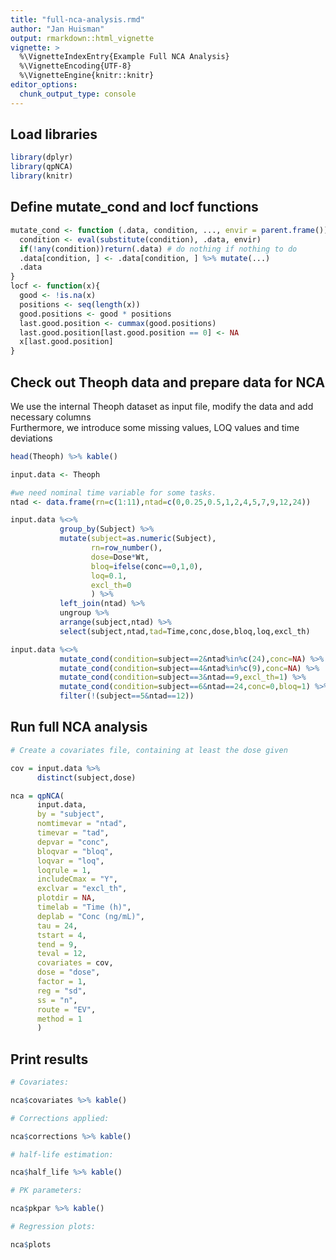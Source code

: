 ```yaml
---
title: "full-nca-analysis.rmd"
author: "Jan Huisman"
output: rmarkdown::html_vignette
vignette: >
  %\VignetteIndexEntry{Example Full NCA Analysis}
  %\VignetteEncoding{UTF-8}
  %\VignetteEngine{knitr::knitr}
editor_options: 
  chunk_output_type: console
---
```


## Load libraries
```r
library(dplyr)
library(qpNCA)
library(knitr)
```

## Define mutate_cond and locf functions

```r

mutate_cond <- function (.data, condition, ..., envir = parent.frame()){
  condition <- eval(substitute(condition), .data, envir)
  if(!any(condition))return(.data) # do nothing if nothing to do
  .data[condition, ] <- .data[condition, ] %>% mutate(...)
  .data
}
locf <- function(x){
  good <- !is.na(x)
  positions <- seq(length(x))
  good.positions <- good * positions
  last.good.position <- cummax(good.positions)
  last.good.position[last.good.position == 0] <- NA
  x[last.good.position]
}

```

## Check out Theoph data and prepare data for NCA

We use the internal Theoph dataset as input file, modify the data and add necessary columns  
Furthermore, we introduce some missing values, LOQ values and time deviations

```r

head(Theoph) %>% kable()

input.data <- Theoph

#we need nominal time variable for some tasks.
ntad <- data.frame(rn=c(1:11),ntad=c(0,0.25,0.5,1,2,4,5,7,9,12,24))

input.data %<>% 
           group_by(Subject) %>%
           mutate(subject=as.numeric(Subject),
                  rn=row_number(),
                  dose=Dose*Wt,
                  bloq=ifelse(conc==0,1,0),
                  loq=0.1,
                  excl_th=0
                  ) %>%
           left_join(ntad) %>%
           ungroup %>%
           arrange(subject,ntad) %>%
           select(subject,ntad,tad=Time,conc,dose,bloq,loq,excl_th)

input.data %<>%
           mutate_cond(condition=subject==2&ntad%in%c(24),conc=NA) %>%
           mutate_cond(condition=subject==4&ntad%in%c(9),conc=NA) %>%
           mutate_cond(condition=subject==3&ntad==9,excl_th=1) %>%
           mutate_cond(condition=subject==6&ntad==24,conc=0,bloq=1) %>%
           filter(!(subject==5&ntad==12))

```

## Run full NCA analysis

```r

# Create a covariates file, containing at least the dose given

cov = input.data %>%
      distinct(subject,dose)

nca = qpNCA(
      input.data,
      by = "subject",
      nomtimevar = "ntad",
      timevar = "tad",
      depvar = "conc",
      bloqvar = "bloq",
      loqvar = "loq",
      loqrule = 1,
      includeCmax = "Y",
      exclvar = "excl_th",
      plotdir = NA,
      timelab = "Time (h)",
      deplab = "Conc (ng/mL)",
      tau = 24,
      tstart = 4,
      tend = 9,
      teval = 12,
      covariates = cov,
      dose = "dose",
      factor = 1,
      reg = "sd",
      ss = "n",
      route = "EV",
      method = 1
      )

```

## Print results

```r

# Covariates:

nca$covariates %>% kable()

# Corrections applied:

nca$corrections %>% kable()

# half-life estimation:

nca$half_life %>% kable()

# PK parameters:

nca$pkpar %>% kable()

# Regression plots:

nca$plots

```

